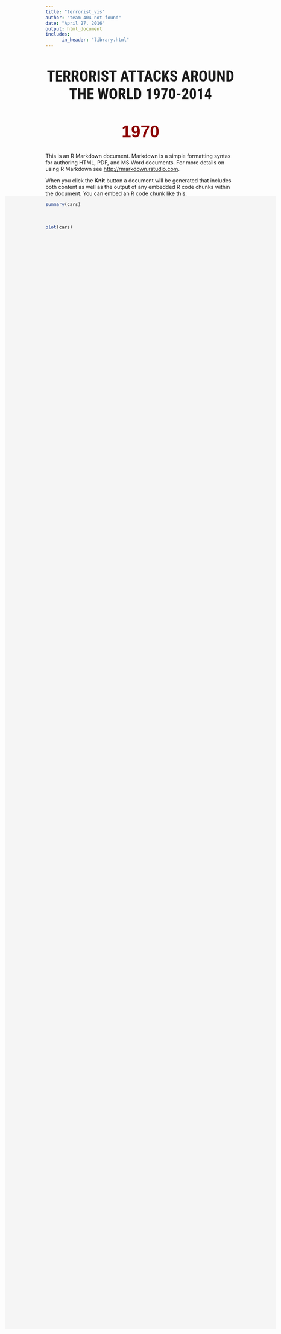 ```yaml
---
title: "terrorist_vis"
author: "team 404 not found"
date: "April 27, 2016"
output: html_document
includes:
      in_header: "library.html"
---
```

<body>

<!-- I recommend you host this file on your own, since this will change without warning -->
<style>

    #year{
        font-family: 'Ropa Sans', sans-serif;
        font-size: 45px;
        margin-top: 50px;
        color: darkred;
    }
    #name
    {
        font-family: 'Roboto Condensed', sans-serif;
        margin-top: 50px;
        font-size: 40px;
    }
    #container{
        display: -webkit-box;
        display: -moz-box;
        position: absolute;
        top: 145px; right: 0; bottom: 0; left: 0;
        width: 75%;
        height: 75%;
        margin: auto;
        background-color: whitesmoke;
    }
</style>
<script src="http://d3js.org/d3.v3.min.js"></script>
<script src="http://d3js.org/topojson.v1.min.js"></script>
<script src="http://datamaps.github.io/scripts/datamaps.world.min.js?v=1"></script>
<link href='https://fonts.googleapis.com/css?family=Lato' rel='stylesheet' type='text/css'>
<link href='https://fonts.googleapis.com/css?family=Ropa+Sans' rel='stylesheet' type='text/css'>
<link href='https://fonts.googleapis.com/css?family=Roboto+Condensed' rel='stylesheet' type='text/css'>
<h1 align="center" id = "name">TERRORIST ATTACKS AROUND THE WORLD 1970-2014</h1>
<h1 align="center" id ="year">1970</h1>
<div id="container"> </div>


<script>
    //basic map config with custom fills, mercator projection

    //get component of hex
    function componentToHex(c) {
        var hex = c.toString(16);
        return hex.length == 1 ? "0" + hex : hex;
    }
    //convert rgb to hex value
    function rgbToHex(r, g, b) {
        return "#" + componentToHex(r) + componentToHex(g) + componentToHex(b);
    }



    var map = new Datamap({
        scope: 'world',
        element: document.getElementById('container'),
        projection: 'mercator',
        highlightOnHover: false,
        popupOnHover: false,
        geographyConfig: {
            highlightOnHover: false
            },
        fills: {
            defaultFill: 'rgba(222,222,222,1)',
            lt50: 'rgba(255,0,0,0.1)',
            gt50:'rgba(28,28,28,0.9)'
        },
        bubblesConfig: {
            borderWidth: 1.5,
            borderOpacity: 1,
            popupOnHover: false,
            radius: null,
            fillOpacity: 1,
            animate: false,
            highlightOnHover: false,
            exitDelay: 500,
            key: JSON.stringify
        },
        dataType:'csv'
    });
    var terror;
    var countries = Datamap.prototype.worldTopo.objects.world.geometries;
    d3.csv("terror_reduced.csv",function(data){
        data.forEach(function(d){
            d.latitude = +d.latitude;
            d.longitude = +d.longitude;
            d.year = +d.year;
            d.casualties = +d.casualties;
        });
        var terror_cases = [];
        var count = 0;
        var currPos = 0;
        var year = 1969;
        var currPosInYearArray = 0;
        var yearLength = 0;
        var rgbCountries = {};

        draw();

        function draw() {
            terror_cases = [];
            //for each year
            if (count == 0){
                //increase the year
                year += 1;
                console.log(year);
                var allCases = [];
                //get the array of the same year
                for (let i = currPos; i < data.length; i++){
                    if (data[i].year == year){
                        allCases.push(data[i]);
                        currPos = i;

                        //check if the country is in the drawing list
                        if (!(data[i].country in rgbCountries)){
                            rgbCountries[data[i].country] = [222,222,222];

                        }
                        else{
                            var newColor = rgbCountries[data[i].country];
                            newColor[0] = Math.max(newColor[0]  - 0.7,0);
                            newColor[1] = Math.max(newColor[1]  - 0.7,0);
                            newColor[2] = Math.max(newColor[2]  - 0.7,0);
                        }
                    }
                }

                document.getElementById('year').innerHTML = year.toString();
                //get length of array
                yearLength = allCases.length;
//                yearLength = Math.round(yearLength / 4);
                currPosInYearArray = 0;
            }

            // 1 year every 2 second, and animate 1/4 of a year every 1/2 second
            count += 1;
            count = count % 4;

            //add the terror cases to the list to draw
            for (let i  = 0; i < yearLength; i ++) {
                currPosInYearArray += 1;
                terror_cases.push({
                    radius: Math.min(data[currPosInYearArray].casualties / 5 + 7,40),
                    latitude: data[currPosInYearArray].latitude,
                    longitude: data[currPosInYearArray].longitude,
                    fillKey: 'gt50'
                });
            }
            console.log(year);

            //List of countries to change color
            var countries = {};
            for (let aKey in rgbCountries){
                var red = Math.round(rgbCountries[aKey][0]);
                var green = Math.round(rgbCountries[aKey][1]);
                var blue = Math.round(rgbCountries[aKey][2]);
                countries[aKey] = rgbToHex(red,green,blue);
            }

            //update the map
            map.bubbles(terror_cases);
            map.updateChoropleth(countries);

            // stop when reach the end of the file
            if (year <= 2014) {window.setTimeout(draw, 400)}
            else{
                map.bubbles([]);
            };
        }
    });
</script>
</body>


This is an R Markdown document. Markdown is a simple formatting syntax for authoring HTML, PDF, and MS Word documents. For more details on using R Markdown see <http://rmarkdown.rstudio.com>.

When you click the **Knit** button a document will be generated that includes both content as well as the output of any embedded R code chunks within the document. You can embed an R code chunk like this:

```r
summary(cars)
```

You can also embed plots, for example:

```r
plot(cars)
```

Note that the `echo = FALSE` parameter was added to the code chunk to prevent printing of the R code that generated the plot.
